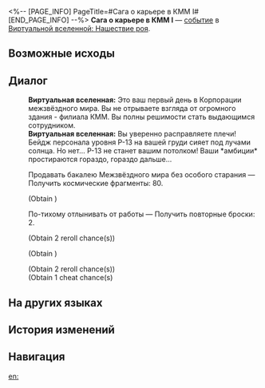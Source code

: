 <%-- [PAGE_INFO]
PageTitle=#Сага о карьере в КММ I#
[END_PAGE_INFO] --%>
{{Дополнить}}
{{ВВ Событие Инфобокс
|id                 = 14201
|Название           = 
|Изображение        = Событие ВВ КММ.png
|Испытание_в_вв     = 
|Испытание_в_рое    = Неизвестно
|Испытание_в_зиш    = 
|Испытание_в_рв     = 
|Испытание_в_облнеп = 
|Требования         = 
|Пред               = 
|След               = 
|Упоминания         = 
|Порядок            = 027
|Порядок_рв         = 
}}
'''Сага о карьере в КММ I''' — [[Виртуальная вселенная/События|событие]] в [[Виртуальная вселенная: Нашествие роя|Виртуальной вселенной: Нашествие роя]].

==Возможные исходы==
{{Возможные исходы
|Выбор_1 = Посвятить всё нерабочее время Повелителю Янтаря
|Результат_1 = Получить космические фрагменты: 200.
|Путь_1   = Сохранение

|Выбор_2 = Найти покупателя звёздных систем
|Результат_2 = Получить одну попытку читерства и повторные броски: 2.
|Путь_2   = Охота

|Выбор_3 = Продавать бакалею Межзвёздного мира без особого старания
|Результат_3 = Получить космические фрагменты: 80.

|Выбор_4 = По-тихому отлынивать от работы
|Результат_4 = Получить повторные броски: 2.
}}

==Диалог==
{{Диалог Начало}}
:'''Виртуальная вселенная:''' Это ваш первый день в Корпорации межзвёздного мира. Вы не отрываете взгляда от огромного здания - филиала КММ. Вы полны решимости стать выдающимся сотрудником.
:'''Виртуальная вселенная:''' Вы уверенно расправляете плечи! Бейдж персонала уровня P-13 на вашей груди сияет под лучами солнца. Но нет... P-13 не станет вашим потолком! Ваши *aмбиции* простираются гораздо, гораздо дальше...
:{{Диалог|Звезда}} Продавать бакалею Межзвёздного мира без особого старания &mdash; Получить космические фрагменты: 80.
:;(Obtain {{Предмет|Космические фрагменты|20|x=80}})
:{{Диалог|Звезда}} По-тихому отлынивать от работы &mdash; Получить повторные броски: 2.
:;(Obtain 2 reroll chance(s))
:{{SU Special Dialogue|Сохранение|Посвятить всё нерабочее время Повелителю Янтаря|Получить космические фрагменты: 200.}}
:;(Obtain {{Предмет|Космические фрагменты|20|x=200}})
:{{SU Special Dialogue|Охота|Найти покупателя звёздных систем|Получить одну попытку читерства и повторные броски: 2.}}
:;(Obtain 2 reroll chance(s))
:;(Obtain 1 cheat chance(s)
{{Диалог Конец}}

==На других языках==
{{На других языках
|en   = The IPC Promotion Saga (I)
|zhs  = 星际和平公司「升职记」（其一）
|zht  = 星際和平公司「升職記」（其一）
|ja   = スターピースカンパニー「{{Rubi|昇進記|しょうしんき}}」（1）
|ko   = 스타피스 컴퍼니 「승진기」 (1)
|es   = La saga del ascenso de la Corporación I
|fr   = Saga de la CPI (I)
|ru   = Сага о карьере в КММ I
|th   = "บันทึกการเลื่อนตำแหน่ง" องค์กรสันติภาพแห่งดวงดาว (1)
|vi   = Công Ty Hành Tinh Hòa Bình "Nhật Ký Thăng Chức" 1
|de   = Die IFK-Beförderungsgeschichte (Teil 1)
|id   = Kisah Promosi IPC (1)
|pt   = A Saga de Promoção da CPI (I)
}}

==История изменений==
{{История изменений|3.5}}

==Навигация==
{{События ВВ Навбокс}}

[[en:]]